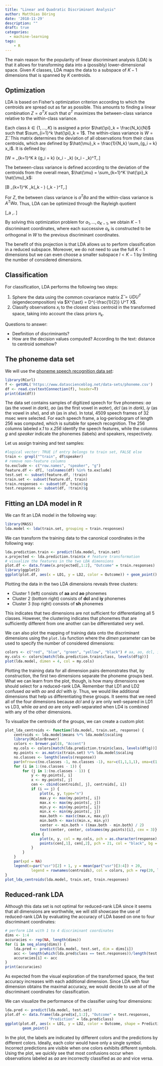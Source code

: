 ```yaml
---
title: "Linear and Quadratic Discriminant Analysis"
author: Matthias Döring
date: '2018-11-29'
description: ""
draft: true
categories:
  - machine-learning
tags:
    - R
---
```

The main reason for the popularity of linear discriminant analysis (LDA) is that it allows for transforming data into a (possibly) lower-dimensional space. Given $K$ classes, LDA maps the data to a subspace of $K - 1$ dimensions that is spanned by $K$ centroids. 

## Optimization

LDA is based on Fisher's optimization criterion according to which the centroids are spread out as far as possible. This amounts to finding a linear combination $Z = a^T X$ such that $a^T$ maximizes the between-class variance relative to the within-class variance.

Each class $k \in \{1, \ldots, K\}$ is assigned a prior $\hat{\pi}_k = \frac{N_k}{N}$ such that $\sum_{i=1}^k \hat{\pi}_k = 1$. The within-class variance is $W = \hat{\Sigma}$. This matrix determines the deviation of all observations from their class centroids, which are defined by $\hat{\mu}_k = \frac{1}{N_k} \sum_{g_i = k} x_i$. It is defined by:

\[W = \sum_{k=1}^K \hat{\pi}_k \sum_{g_i = k} (x_i - \hat{\mu}_k) (x_i - \hat{\mu}_k)^T\,.\]

The between-class variance is defined according to the deviation of the centroids from the overall mean, $\hat{\mu} = \sum_{k=1}^K \hat{\pi}_k \hat{\mu}_k$:

\[B \sum_{k=1}^K \hat{\pi}_k(\hat{\mu}_k - \hat{\mu}) (\hat{\mu}_k - \hat{\mu})^T\,.\]

For $Z$, the between class variance is $a^T B a$ and the within-class variance is $A^T W a$. Thus, LDA can be optimized through the Rayleigh quotient

\[\max_a \frac{a^T B a}{a^T W a}\,. \]

By solving this optimization problem for $a_1, \ldots, a_{K-1}$, we obtain $K-1$ discriminant coordinates, where each successive $a_k$ is constructed to be orthogonal in $W$ to the previous discriminant coordinates.

The benefit of this projection is that LDA allows us to perform classification in a reduced subspace. Moreover, we do not need to use the full $K-1$ dimensions but we can even choose a smaller subspace $l < K-1$ by limiting the number of considered dimensions.

## Classification

For classification, LDA performs the following two steps:

1. Sphere the data using the common covariance matrix $\hat{\Sigma} = UDU^T$ (eigendecomposition) via $X^{\ast} = D^{-\frac{1}{2}} U^T X$.
2. Classify observations $x_i$ to the closest class centroid in the transformed space, taking into account the class priors $\pi_k$.

Questions to answer:

* Deefinition of discriminants?
* How are the decision values computed? According to the text: distance to centroid somehow?

## The phoneme data set

We will use the [phoneme speech recognition data set](https://web.stanford.edu/~hastie/ElemStatLearn/datasets/phoneme.info.txt):

```r
library(RCurl)
f <- getURL('https://www.datascienceblog.net/data-sets/phoneme.csv')
df <- read.csv(textConnection(f), header=T)
print(dim(df))
```

The data set contains samples of digitized speech for five phonemes: *aa* (as the vowel in *dark*), *ao* (as the first vowel in *water*), *dcl* (as in *dark*), *iy* (as the vowel in *she*), and *sh* (as in *she*). In total, 4509 speech frames of 32 msec were selected. For each speech frame, a log-periodogram of length 256 was computed, which is suitable for speech recognition. The 256 columns labeled *x.1* to *x.256* identify the speech features, while the columns *g* and *speaker* indicate the phonemes (labels) and speakers, respectively.

Let us assign training and test samples:
```r
#logical vector: TRUE if entry belongs to train set, FALSE else
train <- grepl("^train", df$speaker)
# remove non-feature columns
to.exclude <- c("row.names", "speaker", "g")
feature.df <- df[, !colnames(df) %in% to.exclude]
test.set <- subset(feature.df, !train)
train.set <- subset(feature.df, train)
train.responses <- subset(df, train)$g
test.responses <- subset(df, !train)$g
```

## Fitting an LDA model in R

We can fit an LDA model in the following way:

```r
library(MASS)
lda.model <- lda(train.set, grouping = train.responses)
```

We can transform the training data to the canonical coordinates in the following way:

```r
lda.prediction.train <- predict(lda.model, train.set)
x.projected <- lda.prediction.train$x # feature transformation 
# visualize the features in the two LDA dimensions
plot.df <- data.frame(x.projected[,1:2], "Outcome" = train.responses)
library(ggplot2)
ggplot(plot.df, aes(x = LD1, y = LD2, color = Outcome)) + geom_point()
```

Plotting the data in the two LDA dimensions reveals three clusters:

* Cluster 1 (left) consists of **aa** and **ao** phonemes
* Cluster 2 (bottom right) consists of **dcl** and **iy** phonemes
* Cluster 3 (top right) consists of **sh** phonemes

This indicates that two dimensions are not sufficient for differentiating all 5 classes. However, the clustering indicates that phonemes that are sufficiently different from one another can be differentiated very well. 

We can also plot the mapping of training data onto the discriminant dimensions using the ```plot.lda``` function where the *dimen* parameter can be used to specify the number of considered dimensions:

```r
colors <- c("red", "blue", "green", "yellow", "black") # aa, ao, dcl, iy, sh
my.cols <- colors[match(lda.prediction.train$class, levels(df$g))]
plot(lda.model, dimen = 4, col = my.cols)
```

Plotting the training data for all dimension pairs demonstrates that, by construction, the first two dimensions separate the phoneme groups best. What we can learn from the plot, though, is how many dimensions we should select for a reduced-rank LDA. Remember that LD1 and LD2 confused *aa* with *ao* and *dcl* with *iy*. Thus, we would like additional dimensions that help us differentiating these groups. It seems that we need all of the four dimensions because *dcl* and *iy* are only well-separed in LD1 vs LD3, while *aa* and *ao* are only well-separated when LD4 is combined with any of the other dimensions.

To visualize the centroids of the groups, we can create a custom plot:

```r
plot_lda_centroids <- function(lda.model, train.set, response) {
    centroids <- lda.model$means %*% lda.model$scaling 
    library(RColorBrewer)
    colors <- brewer.pal(8, "Accent")
    my.cols <- colors[match(lda.prediction.train$class, levels(df$g))]
    my.points <- as.matrix(train.set) %*% lda.model$scaling
    no.classes <- length(levels(response))
    par(mfrow=c(no.classes -1, no.classes -1), mar=c(1,1,1,1), oma=c(1,1,1,10))
    for (i in 1:(no.classes - 1)) {
        for (j in 1:(no.classes - 1)) {
            y <- my.points[, i]
            x <- my.points[, j]
            cen <- cbind(centroids[, j], centroids[, i])
            if (i == j) {
                plot(x, y, type="n") 
                max.y <- max(my.points[, i])
                max.x <- max(my.points[, j])
                min.y <- min(my.points[, i])
                min.x <- min(my.points[, j])
                max.both <- max(c(max.x, max.y))
                min.both <- max(c(min.x, min.y))
                center <- min.both + ((max.both - min.both) / 2)
                text(center, center, colnames(my.points)[i], cex = 3)}
            else {
                plot(x, y, col = my.cols, pch = as.character(response), xlab ="", ylab="")
                points(cen[,1], cen[,2], pch = 21, col = "black", bg = colors, cex = 3)
            }
        }
    }
    par(xpd = NA)
    legend(x=par("usr")[2] + 1, y = mean(par("usr")[3:4]) + 20, 
            legend = rownames(centroids), col = colors, pch = rep(20, length(colors)), cex = 3)
}
plot_lda_centroids(lda.model, train.set, train.responses)
```

## Reduced-rank LDA

Although this data set is not optimal for reduced-rank LDA since it seems that all dimensions are worthwhile, we will still showcase the use of reduced-rank LDA by evaluating the accuracy of LDA based on one to four discriminant coordinates:

```r
# perform LDA with 1 to 4 discriminant coordinates
dims <- 1:4
accuracies <- rep(NA, length(dims))
for (i in seq_along(dims)) {
    lda.pred <- predict(lda.model, test.set, dim = dims[i])
    acc <- length(which(lda.pred$class == test.responses))/length(test.responses)
    accuracies[i] <- acc
}
print(accuracies)
```

As expected from the visual exploration of the transformed space, the test accuracy increases with each additional dimension. Since LDA with four dimension obtains the maximal accuracy, we would decide to use all of the discriminant coordinates for classification. 

We can visualize the performance of the classifier using four dimensions:

```r
lda.pred <- predict(lda.model, test.set)
plot.df <- data.frame(lda.pred$x[,1:2], "Outcome" = test.responses, 
                    "Prediction" = lda.pred$class)
ggplot(plot.df, aes(x = LD1, y = LD2, color = Outcome, shape = Prediction)) +
        geom_point()
```

In the plot, the labels are indicated by different colors and the predictions by different colors. Ideally, each color would have only a single symbol. Incorrect predictions are visible when one colors exhibits different symbols. Using the plot, we quickly see that most confusions occur when observations labeled as *aa* are incorrectly classified as *ao* and vice versa.
